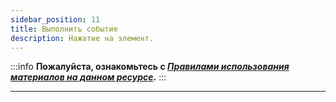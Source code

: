 ```yaml
---
sidebar_position: 11
title: Выполнить событие 
description: Нажатие на элемент.
---
```

:::info **Пожалуйста, ознакомьтесь с [*Правилами использования материалов на данном ресурсе*](../Disclaimer).**
:::
_______________________________________________